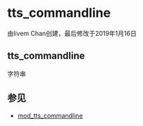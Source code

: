 # tts_commandline

由livem Chan创建，最后修改于2019年1月16日

## tts_commandline

字符串

## 参见

* [mod\_tts\_commandline](../FreeSWITCH-Explained/Modules/mod_tts_commandline_13172802.mdx#about)
